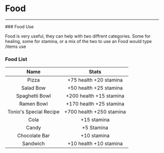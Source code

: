 
# Food 
<hr/>
### Food Use

Food is very useful, they can help with two diffrent categories.
Some for healing, some for stamina, or a mix of the two 
to use an Food would type <span className="font-bold text-jolyne">/items use</span>



### Food List

| Name | Stats |     
| :---:   | :---: |
| Pizza  | +75 health +20 stamina|
|Salad Bow| +50 health +25 stamina|
|Spaghetti Bowl| +200 health +15 stamina|
|Ramen Bowl| +170 health +25 stamina|
|Tonio's Special Recipe| +700 health +250 stamina|
|Cola| +15 stamina|
|Candy|	+5 Stamina|
|Chocolate Bar| +10 stamina|
|Sandwich| +10 health +10 stamina|
